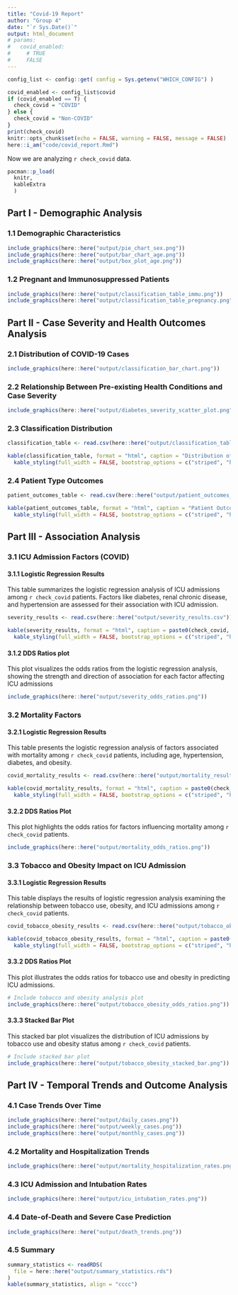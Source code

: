 ```yaml
---
title: "Covid-19 Report"
author: "Group 4"
date: "`r Sys.Date()`"
output: html_document
# params:
#   covid_enabled:
#     # TRUE
#     FALSE
---
```


```r
config_list <- config::get( config = Sys.getenv("WHICH_CONFIG") ) 
```


```r
covid_enabled <- config_list$covid
if (covid_enabled == T) {
  check_covid = "COVID"
} else {
  check_covid = "Non-COVID"
}
print(check_covid)
knitr::opts_chunk$set(echo = FALSE, warning = FALSE, message = FALSE)
here::i_am("code/covid_report.Rmd")
```

Now we are analyzing `r check_covid` data.

```r
pacman::p_load(
  knitr,
  kableExtra
  )
```


## Part I - Demographic Analysis

### 1.1 Demographic Characteristics
```r
include_graphics(here::here("output/pie_chart_sex.png"))
include_graphics(here::here("output/bar_chart_age.png"))
include_graphics(here::here("output/box_plot_age.png"))
```

### 1.2 Pregnant and Immunosuppressed Patients
```r
include_graphics(here::here("output/classification_table_immu.png"))
include_graphics(here::here("output/classification_table_pregnancy.png"))
```


## Part II - Case Severity and Health Outcomes Analysis

### 2.1 Distribution of COVID-19 Cases
```r
include_graphics(here::here("output/classification_bar_chart.png"))
```

### 2.2 Relationship Between Pre-existing Health Conditions and Case Severity
```r
include_graphics(here::here("output/diabetes_severity_scatter_plot.png"))
```


### 2.3 Classification Distribution
```r
classification_table <- read.csv(here::here("output/classification_table.csv"))

kable(classification_table, format = "html", caption = "Distribution of Patients") %>%
  kable_styling(full_width = FALSE, bootstrap_options = c("striped", "hover", "condensed"))
```


### 2.4 Patient Type Outcomes
```r
patient_outcomes_table <- read.csv(here::here("output/patient_outcomes_table.csv"))

kable(patient_outcomes_table, format = "html", caption = "Patient Outcomes and Critical Care Rates by Patient Type") %>%
  kable_styling(full_width = FALSE, bootstrap_options = c("striped", "hover", "condensed"))
```


## Part III - Association Analysis

### 3.1 ICU Admission Factors (COVID) 

#### 3.1.1 Logistic Regression Results
This table summarizes the logistic regression analysis of ICU admissions among `r check_covid` patients. Factors like diabetes, renal chronic disease, and hypertension are assessed for their association with ICU admission.
```r
severity_results <- read.csv(here::here("output/severity_results.csv"))

kable(severity_results, format = "html", caption = paste0(check_covid, ": ICU Admission Logistic Regression Results")) %>%
  kable_styling(full_width = FALSE, bootstrap_options = c("striped", "hover", "condensed"))
```

#### 3.1.2 DDS Ratios plot
This plot visualizes the odds ratios from the logistic regression analysis, showing the strength and direction of association for each factor affecting ICU admissions
```r
include_graphics(here::here("output/severity_odds_ratios.png"))
```

### 3.2 Mortality Factors

#### 3.2.1 Logistic Regression Results
This table presents the logistic regression analysis of factors associated with mortality among `r check_covid` patients, including age, hypertension, diabetes, and obesity.
```r
covid_mortality_results <- read.csv(here::here("output/mortality_results.csv"))

kable(covid_mortality_results, format = "html", caption = paste0(check_covid, ": Mortality Logistic Regression Results")) %>%
  kable_styling(full_width = FALSE, bootstrap_options = c("striped", "hover", "condensed"))
```

#### 3.2.2 DDS Ratios Plot
This plot highlights the odds ratios for factors influencing mortality among `r check_covid` patients.
```r
include_graphics(here::here("output/mortality_odds_ratios.png"))
```

### 3.3 Tobacco and Obesity Impact on ICU Admission

#### 3.3.1 Logistic Regression Results
This table displays the results of logistic regression analysis examining the relationship between tobacco use, obesity, and ICU admissions among `r check_covid` patients.
```r
covid_tobacco_obesity_results <- read.csv(here::here("output/tobacco_obesity_results.csv"))

kable(covid_tobacco_obesity_results, format = "html", caption = paste0(check_covid, ": Tobacco and Obesity Impact on ICU Admission")) %>%
  kable_styling(full_width = FALSE, bootstrap_options = c("striped", "hover", "condensed"))
```

#### 3.3.2 DDS Ratios Plot
This plot illustrates the odds ratios for tobacco use and obesity in predicting ICU admissions.

```r
# Include tobacco and obesity analysis plot
include_graphics(here::here("output/tobacco_obesity_odds_ratios.png"))
```

#### 3.3.3 Stacked Bar Plot
This stacked bar plot visualizes the distribution of ICU admissions by tobacco use and obesity status among `r check_covid` patients.
```r
# Include stacked bar plot
include_graphics(here::here("output/tobacco_obesity_stacked_bar.png"))
```

## Part IV - Temporal Trends and Outcome Analysis

### 4.1 Case Trends Over Time
```r
include_graphics(here::here("output/daily_cases.png"))
include_graphics(here::here("output/weekly_cases.png"))
include_graphics(here::here("output/monthly_cases.png"))
```

### 4.2 Mortality and Hospitalization Trends
```r
include_graphics(here::here("output/mortality_hospitalization_rates.png"))
```

### 4.3 ICU Admission and Intubation Rates
```r
include_graphics(here::here("output/icu_intubation_rates.png"))
```

### 4.4 Date-of-Death and Severe Case Prediction
```r
include_graphics(here::here("output/death_trends.png"))
```

### 4.5 Summary
```r
summary_statistics <- readRDS(
  file = here::here("output/summary_statistics.rds")
)
kable(summary_statistics, align = "cccc")
```





